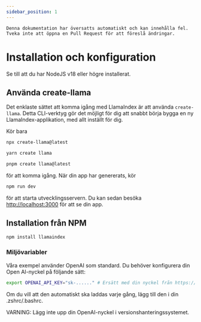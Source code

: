 ```yaml
---
sidebar_position: 1
---
```



```Denna dokumentation har översatts automatiskt och kan innehålla fel. Tveka inte att öppna en Pull Request för att föreslå ändringar.```

# Installation och konfiguration

Se till att du har NodeJS v18 eller högre installerat.


## Använda create-llama

Det enklaste sättet att komma igång med LlamaIndex är att använda `create-llama`. Detta CLI-verktyg gör det möjligt för dig att snabbt börja bygga en ny LlamaIndex-applikation, med allt inställt för dig.

Kör bara

<Tabs>
<TabItem value="1" label="npm" default>

```bash
npx create-llama@latest
```

</TabItem>
<TabItem value="2" label="Yarn">

```bash
yarn create llama
```

</TabItem>
<TabItem value="3" label="pnpm">

```bash
pnpm create llama@latest
```

</TabItem>
</Tabs>

för att komma igång. När din app har genererats, kör

```bash npm2yarn
npm run dev
```

för att starta utvecklingsservern. Du kan sedan besöka [http://localhost:3000](http://localhost:3000) för att se din app.
## Installation från NPM

```bash npm2yarn
npm install llamaindex
```


### Miljövariabler

Våra exempel använder OpenAI som standard. Du behöver konfigurera din Open AI-nyckel på följande sätt:

```bash
export OPENAI_API_KEY="sk-......" # Ersätt med din nyckel från https://platform.openai.com/account/api-keys
```

Om du vill att den automatiskt ska laddas varje gång, lägg till den i din .zshrc/.bashrc.

VARNING: Lägg inte upp din OpenAI-nyckel i versionshanteringssystemet.
